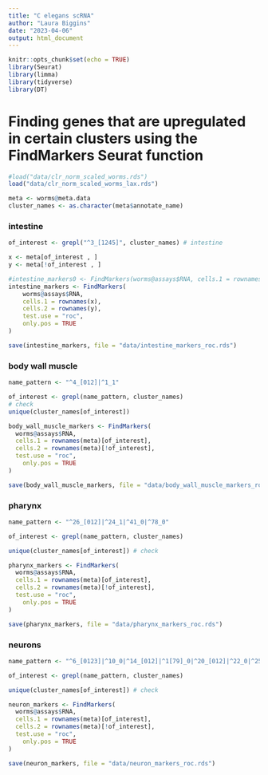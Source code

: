 ---
title: "C elegans scRNA"
author: "Laura Biggins"
date: "2023-04-06"
output: html_document
---

```{r setup, include=FALSE}
knitr::opts_chunk$set(echo = TRUE)
library(Seurat)
library(limma)
library(tidyverse)
library(DT)
```

# Finding genes that are upregulated in certain clusters using the FindMarkers Seurat function


```{r, eval = FALSE}
#load("data/clr_norm_scaled_worms.rds")
load("data/clr_norm_scaled_worms_lax.rds")

meta <- worms@meta.data
cluster_names <- as.character(meta$annotate_name)
```




### intestine

```{r, eval = FALSE}
of_interest <- grepl("^3_[1245]", cluster_names) # intestine

x <- meta[of_interest , ]
y <- meta[!of_interest , ]

#intestine_markers0 <- FindMarkers(worms@assays$RNA, cells.1 = rownames(x), cells.2 = rownames(y))
intestine_markers <- FindMarkers(
	worms@assays$RNA, 
	cells.1 = rownames(x), 
	cells.2 = rownames(y),
	test.use = "roc", 
	only.pos = TRUE
)

save(intestine_markers, file = "data/intestine_markers_roc.rds")
```

### body wall muscle

```{r, eval=FALSE}
name_pattern <- "^4_[012]|^1_1"

of_interest <- grepl(name_pattern, cluster_names)
# check
unique(cluster_names[of_interest])

body_wall_muscle_markers <- FindMarkers(
  worms@assays$RNA, 
  cells.1 = rownames(meta)[of_interest], 
  cells.2 = rownames(meta)[!of_interest],
  test.use = "roc", 
	only.pos = TRUE
)

save(body_wall_muscle_markers, file = "data/body_wall_muscle_markers_roc.rds")
```

### pharynx

```{r, eval=FALSE}
name_pattern <- "^26_[012]|^24_1|^41_0|^78_0"

of_interest <- grepl(name_pattern, cluster_names)

unique(cluster_names[of_interest]) # check

pharynx_markers <- FindMarkers(
  worms@assays$RNA, 
  cells.1 = rownames(meta)[of_interest], 
  cells.2 = rownames(meta)[!of_interest],
  test.use = "roc", 
	only.pos = TRUE
)

save(pharynx_markers, file = "data/pharynx_markers_roc.rds")
```

### neurons

```{r, eval = FALSE}
name_pattern <- "^6_[0123]|^10_0|^14_[012]|^1[79]_0|^20_[012]|^22_0|^25_[01]|^2[89]_0|^32_0|^35[01234]|^36_[023]|^39_[0123]|^44_[01]|^46_0|^47_[01]|^4[89]_0|^5[01245]_0|^51_1|^6[1235689]_0|^70_[01]|^7[1234567]_0|^8[0134567]_0|^9[01234789]_0|^10[01346789]_0|^11[1234578]_0|^12[0123789]_0|^13[012345678]_0|^14[0245]_0"

of_interest <- grepl(name_pattern, cluster_names)

unique(cluster_names[of_interest]) # check

neuron_markers <- FindMarkers(
  worms@assays$RNA, 
  cells.1 = rownames(meta)[of_interest], 
  cells.2 = rownames(meta)[!of_interest],
  test.use = "roc", 
	only.pos = TRUE
)

save(neuron_markers, file = "data/neuron_markers_roc.rds")
```





